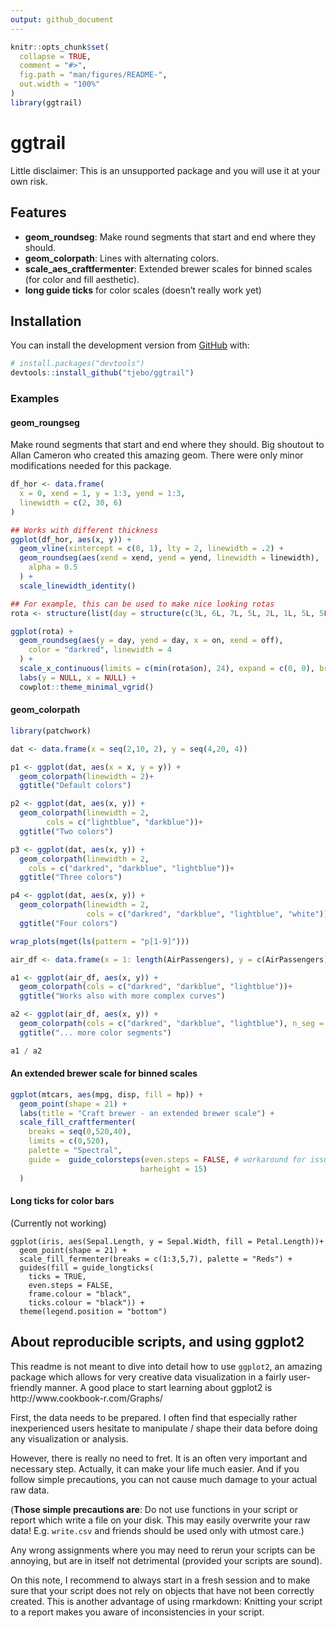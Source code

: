 ```yaml
---
output: github_document
---
```


<!-- README.md is generated from README.Rmd. Please edit that file -->


```r
knitr::opts_chunk$set(
  collapse = TRUE,
  comment = "#>",
  fig.path = "man/figures/README-",
  out.width = "100%"
)
library(ggtrail)

```

# ggtrail

<!-- badges: start -->
<!-- badges: end -->

Little disclaimer: This is an unsupported package and you will use it at your own risk. 

## Features
- **geom_roundseg**: Make round segments that start and end where they should. 
- **geom_colorpath**: Lines with alternating colors. 
- **scale_aes_craftfermenter**: Extended brewer scales for binned scales (for color and fill aesthetic).
- **long guide ticks** for color scales (doesn't really work yet)

## Installation
You can install the development version from [GitHub](https://github.com/) with:

``` r
# install.packages("devtools")
devtools::install_github("tjebo/ggtrail")
```

### Examples
#### geom_roungseg
Make round segments that start and end where they should. Big shoutout to Allan Cameron who created this amazing geom. There were only minor modifications needed for this package. 
```r
df_hor <- data.frame(
  x = 0, xend = 1, y = 1:3, yend = 1:3,
  linewidth = c(2, 30, 6)
)

## Works with different thickness
ggplot(df_hor, aes(x, y)) +
  geom_vline(xintercept = c(0, 1), lty = 2, linewidth = .2) +
  geom_roundseg(aes(xend = xend, yend = yend, linewidth = linewidth),
    alpha = 0.5
  ) +
  scale_linewidth_identity()

## For example, this can be used to make nice looking rotas
rota <- structure(list(day = structure(c(3L, 6L, 7L, 5L, 2L, 1L, 5L, 5L, 7L, 1L, 7L, 2L, 3L, 4L, 1L), levels = c("Monday", "Tuesday", "Wednesday", "Thursday", "Friday", "Saturday", "Sunday"), class = "factor"), on = c(17.5, 7.5, 17.5, 6.5, 6.5, 11.5, 17.5, 21.3, 13.5, 15.5, 21.3, 19, 19, 7.5, 7.5), off = c(18.5, 8.75, 18.5, 7.5, 7.5, 12.75, 18.5, 22.75, 14.75, 16.75, 22.75, 19.75, 19.75, 8.75, 8.75)), row.names = c(15L, 44L, 31L, 36L, 6L, 43L, 23L, 26L, 39L, 5L, 34L, 12L, 16L, 1L, 41L), class = "data.frame")

ggplot(rota) +
  geom_roundseg(aes(y = day, yend = day, x = on, xend = off),
    color = "darkred", linewidth = 4
  ) +
  scale_x_continuous(limits = c(min(rota$on), 24), expand = c(0, 0), breaks = seq(0, 24, 4)) +
  labs(y = NULL, x = NULL) +
  cowplot::theme_minimal_vgrid()

```

#### geom_colorpath
```r
library(patchwork)

dat <- data.frame(x = seq(2,10, 2), y = seq(4,20, 4))

p1 <- ggplot(dat, aes(x = x, y = y)) +
  geom_colorpath(linewidth = 2)+
  ggtitle("Default colors")

p2 <- ggplot(dat, aes(x, y)) +
  geom_colorpath(linewidth = 2,
        cols = c("lightblue", "darkblue"))+
  ggtitle("Two colors")

p3 <- ggplot(dat, aes(x, y)) +
  geom_colorpath(linewidth = 2, 
    cols = c("darkred", "darkblue", "lightblue"))+
  ggtitle("Three colors")

p4 <- ggplot(dat, aes(x, y)) +
  geom_colorpath(linewidth = 2, 
                 cols = c("darkred", "darkblue", "lightblue", "white"))+
  ggtitle("Four colors")

wrap_plots(mget(ls(pattern = "p[1-9]")))

air_df <- data.frame(x = 1: length(AirPassengers), y = c(AirPassengers))

a1 <- ggplot(air_df, aes(x, y)) +
  geom_colorpath(cols = c("darkred", "darkblue", "lightblue"))+
  ggtitle("Works also with more complex curves")

a2 <- ggplot(air_df, aes(x, y)) +
  geom_colorpath(cols = c("darkred", "darkblue", "lightblue"), n_seg = 150)+
  ggtitle("... more color segments")

a1 / a2
```

#### An extended brewer scale for binned scales
```r
ggplot(mtcars, aes(mpg, disp, fill = hp)) +
  geom_point(shape = 21) +
  labs(title = "Craft brewer - an extended brewer scale") +
  scale_fill_craftfermenter(
    breaks = seq(0,520,40),
    limits = c(0,520),
    palette = "Spectral",
    guide =  guide_colorsteps(even.steps = FALSE, # workaround for issues #4019/#4100
                             barheight = 15) 
  )
```

#### Long ticks for color bars
(Currently not working)
```
ggplot(iris, aes(Sepal.Length, y = Sepal.Width, fill = Petal.Length))+
  geom_point(shape = 21) +
  scale_fill_fermenter(breaks = c(1:3,5,7), palette = "Reds") +
  guides(fill = guide_longticks(
    ticks = TRUE,
    even.steps = FALSE,
    frame.colour = "black",
    ticks.colour = "black")) +
  theme(legend.position = "bottom")
```


## About reproducible scripts, and using ggplot2
This readme is not meant to dive into detail how to use `ggplot2`, an amazing package which allows for very creative data visualization in a fairly user-friendly manner. A good place to start learning about ggplot2 is http://www.cookbook-r.com/Graphs/

First, the data needs to be prepared. I often find that especially rather inexperienced users hesitate to manipulate / shape their data before doing any visualization or analysis. 

However, there is really no need to fret. It is an often very important and necessary step. Actually, it can make your life much easier. And if you follow simple precautions, you can not cause much damage to your actual raw data. 

(**Those simple precautions are**: Do not use functions in your script or report which write a file on your disk. This may easily overwrite your raw data! E.g. `write.csv` and friends should be used only with utmost care.)

Any wrong assignments where you may need to rerun your scripts can be annoying, but are in itself not detrimental (provided your scripts are sound).

On this note, I recommend to always start in a fresh session and to make sure that your script does not rely on objects that have not been correctly created. This is another advantage of using rmarkdown: Knitting your script to a report makes you aware of inconsistencies in your script. 

